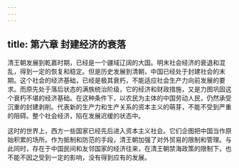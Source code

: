 ```yaml
---
---
---
```

title: 第六章 封建经济的衰落
---



清王朝发展到乾嘉时期，已经是一个疆域辽阔的大国。明末社会经济的衰退和混乱，得到一定的恢复和稳定。但是历史发展到清朝，中国已经处于封建社会的末期。这个社会的经济基础，已经是极其衰朽，不能适应社会生产力向前发展的要求。而原先处于落后状态的满族统治阶级，它的经济和财政措施，又是力图巩固这个衰朽不堪的经济基础。在这种条件下，以农民为主体的中国劳动人民，仍然承受沉重的封建剥削。代表新的生产力和生产关系的资本主义的萌芽，不能不受到严重的阻碍。整个社会经济，陷在发展迟缓的状态中。

这时的世界上，西方一些国家已经先后进入资本主义社会。它们企图把中国当作原始积累的场所。作为抵制和防范的手段，清王朝加强了对外贸易的限制和管理。与此同时，存在于中国民间和友邻国家的经济往来，在清王朝禁海政策的限制下，也不能不因之受到一定的影响，没有得到应有的发展。